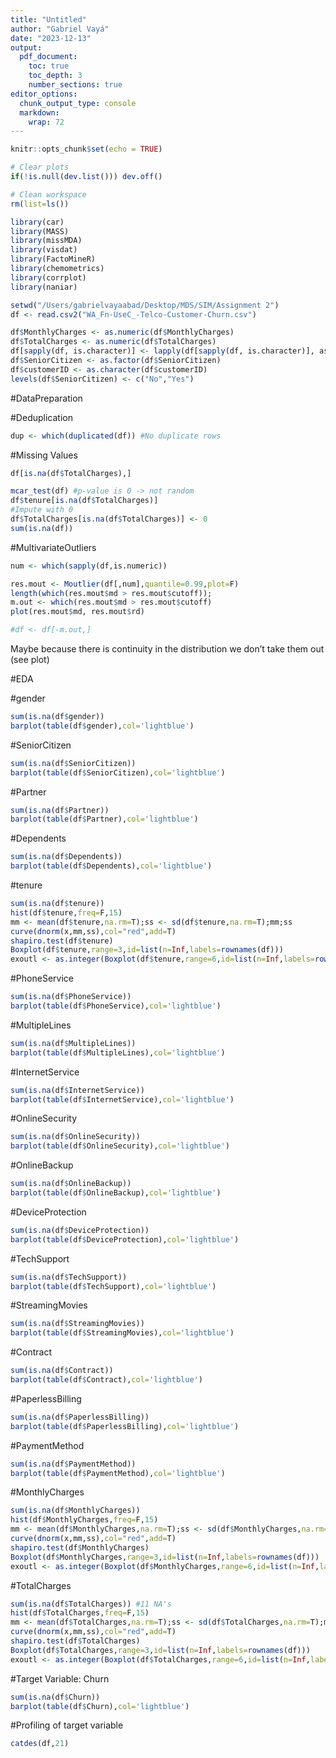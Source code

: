 ```yaml
---
title: "Untitled"
author: "Gabriel Vayá"
date: "2023-12-13"
output: 
  pdf_document: 
    toc: true
    toc_depth: 3
    number_sections: true
editor_options: 
  chunk_output_type: console
  markdown: 
    wrap: 72
---
```


```r
knitr::opts_chunk$set(echo = TRUE)
```

```r
# Clear plots
if(!is.null(dev.list())) dev.off()

# Clean workspace
rm(list=ls())

library(car)
library(MASS)
library(missMDA)
library(visdat)
library(FactoMineR)
library(chemometrics)
library(corrplot)
library(naniar)
```

```r
setwd("/Users/gabrielvayaabad/Desktop/MDS/SIM/Assignment 2")
df <- read.csv2("WA_Fn-UseC_-Telco-Customer-Churn.csv")

df$MonthlyCharges <- as.numeric(df$MonthlyCharges)
df$TotalCharges <- as.numeric(df$TotalCharges)
df[sapply(df, is.character)] <- lapply(df[sapply(df, is.character)], as.factor)
df$SeniorCitizen <- as.factor(df$SeniorCitizen)
df$customerID <- as.character(df$customerID)
levels(df$SeniorCitizen) <- c("No","Yes")
```


#DataPreparation

#Deduplication
```r
dup <- which(duplicated(df)) #No duplicate rows
```

#Missing Values
```r
df[is.na(df$TotalCharges),]

mcar_test(df) #p-value is 0 -> not random
df$tenure[is.na(df$TotalCharges)]
#Impute with 0
df$TotalCharges[is.na(df$TotalCharges)] <- 0
sum(is.na(df))
```

#MultivariateOutliers
```r
num <- which(sapply(df,is.numeric))

res.mout <- Moutlier(df[,num],quantile=0.99,plot=F)
length(which(res.mout$md > res.mout$cutoff));
m.out <- which(res.mout$md > res.mout$cutoff)
plot(res.mout$md, res.mout$rd)

#df <- df[-m.out,] 
```
Maybe because there is continuity in the distribution we don't take them out (see plot)

#EDA

#gender
```r
sum(is.na(df$gender))
barplot(table(df$gender),col='lightblue')
```

#SeniorCitizen
```r
sum(is.na(df$SeniorCitizen))
barplot(table(df$SeniorCitizen),col='lightblue')
```

#Partner
```r
sum(is.na(df$Partner))
barplot(table(df$Partner),col='lightblue')
```

#Dependents
```r
sum(is.na(df$Dependents))
barplot(table(df$Dependents),col='lightblue')
```

#tenure
```r
sum(is.na(df$tenure))
hist(df$tenure,freq=F,15)
mm <- mean(df$tenure,na.rm=T);ss <- sd(df$tenure,na.rm=T);mm;ss
curve(dnorm(x,mm,ss),col="red",add=T)
shapiro.test(df$tenure)
Boxplot(df$tenure,range=3,id=list(n=Inf,labels=rownames(df)))
exoutl <- as.integer(Boxplot(df$tenure,range=6,id=list(n=Inf,labels=rownames(df))))
```

#PhoneService
```r
sum(is.na(df$PhoneService))
barplot(table(df$PhoneService),col='lightblue')
```

#MultipleLines
```r
sum(is.na(df$MultipleLines))
barplot(table(df$MultipleLines),col='lightblue')
```

#InternetService
```r
sum(is.na(df$InternetService))
barplot(table(df$InternetService),col='lightblue')
```

#OnlineSecurity
```r
sum(is.na(df$OnlineSecurity))
barplot(table(df$OnlineSecurity),col='lightblue')
```

#OnlineBackup
```r
sum(is.na(df$OnlineBackup))
barplot(table(df$OnlineBackup),col='lightblue')
```

#DeviceProtection
```r
sum(is.na(df$DeviceProtection))
barplot(table(df$DeviceProtection),col='lightblue')
```

#TechSupport
```r
sum(is.na(df$TechSupport))
barplot(table(df$TechSupport),col='lightblue')
```

#StreamingMovies
```r
sum(is.na(df$StreamingMovies))
barplot(table(df$StreamingMovies),col='lightblue')
```

#Contract
```r
sum(is.na(df$Contract))
barplot(table(df$Contract),col='lightblue')
```

#PaperlessBilling
```r
sum(is.na(df$PaperlessBilling))
barplot(table(df$PaperlessBilling),col='lightblue')
```

#PaymentMethod
```r
sum(is.na(df$PaymentMethod))
barplot(table(df$PaymentMethod),col='lightblue')
```

#MonthlyCharges
```r
sum(is.na(df$MonthlyCharges))
hist(df$MonthlyCharges,freq=F,15)
mm <- mean(df$MonthlyCharges,na.rm=T);ss <- sd(df$MonthlyCharges,na.rm=T);mm;ss
curve(dnorm(x,mm,ss),col="red",add=T)
shapiro.test(df$MonthlyCharges)
Boxplot(df$MonthlyCharges,range=3,id=list(n=Inf,labels=rownames(df)))
exoutl <- as.integer(Boxplot(df$MonthlyCharges,range=6,id=list(n=Inf,labels=rownames(df))))
```

#TotalCharges
```r
sum(is.na(df$TotalCharges)) #11 NA's
hist(df$TotalCharges,freq=F,15)
mm <- mean(df$TotalCharges,na.rm=T);ss <- sd(df$TotalCharges,na.rm=T);mm;ss
curve(dnorm(x,mm,ss),col="red",add=T)
shapiro.test(df$TotalCharges)
Boxplot(df$TotalCharges,range=3,id=list(n=Inf,labels=rownames(df)))
exoutl <- as.integer(Boxplot(df$TotalCharges,range=6,id=list(n=Inf,labels=rownames(df))))
```

#Target Variable: Churn
```r
sum(is.na(df$Churn))
barplot(table(df$Churn),col='lightblue')
```

#Profiling of target variable 
```r
catdes(df,21)
```


#
```r

```

